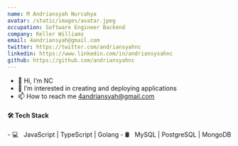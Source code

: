 ```yaml
---
name: M Andriansyah Nurcahya
avatar: /static/images/avatar.jpeg
occupation: Software Engineer Backend
company: Keller Williams
email: 4andriansyah@gmail.com
twitter: https://twitter.com/andriansyahnc
linkedin: https://www.linkedin.com/in/andriansysahnc
github: https://github.com/andriansyahnc
---
```

- 👋 Hi, I’m NC
- 👀 I’m interested in creating and deploying applications
- 📫 How to reach me 4andriansyah@gmail.com
<h4> 🛠 Tech Stack </h4>
- 💻 &nbsp; JavaScript | TypeScript | Golang
- 🛢 &nbsp; MySQL | PostgreSQL | MongoDB